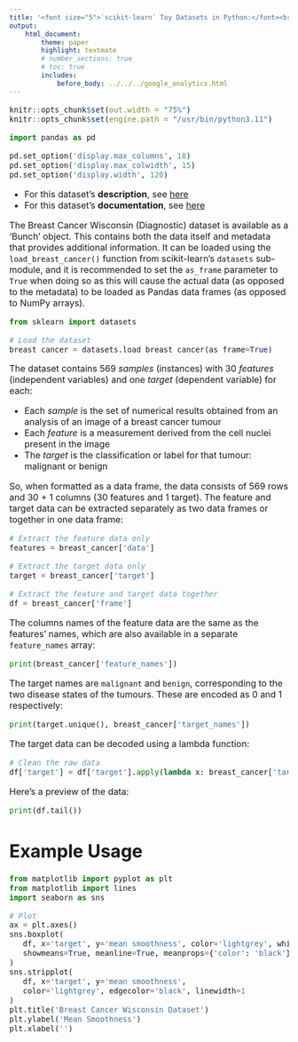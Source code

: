 ```yaml
---
title: '<font size="5">`scikit-learn` Toy Datasets in Python:</font><br>Breast Cancer Wisconsin Dataset'
output:
    html_document:
        theme: paper
        highlight: textmate
        # number_sections: true
        # toc: true
        includes:
            before_body: ../../../google_analytics.html
---
```


<font size="3">

```r
knitr::opts_chunk$set(out.width = "75%")
knitr::opts_chunk$set(engine.path = "/usr/bin/python3.11")
```

```python
import pandas as pd

pd.set_option('display.max_columns', 18)
pd.set_option('display.max_colwidth', 15)
pd.set_option('display.width', 120)
```

- For this dataset's **description**, see [here](https://scikit-learn.org/stable/datasets/toy_dataset.html#breast-cancer-wisconsin-diagnostic-dataset)
- For this dataset's **documentation**, see [here](https://scikit-learn.org/stable/modules/generated/sklearn.datasets.load_breast_cancer.html#)

The Breast Cancer Wisconsin (Diagnostic) dataset is available as a 'Bunch' object. This contains both the data itself and metadata that provides additional information. It can be loaded using the `load_breast_cancer()` function from scikit-learn's `datasets` sub-module, and it is recommended to set the `as_frame` parameter to `True` when doing so as this will cause the actual data (as opposed to the metadata) to be loaded as Pandas data frames (as opposed to NumPy arrays).

```python
from sklearn import datasets

# Load the dataset
breast_cancer = datasets.load_breast_cancer(as_frame=True)
```

The dataset contains 569 *samples* (instances) with 30 *features* (independent variables) and one *target* (dependent variable) for each:

- Each *sample* is the set of numerical results obtained from an analysis of an image of a breast cancer tumour
- Each *feature* is a measurement derived from the cell nuclei present in the image
- The *target* is the classification or label for that tumour: malignant or benign

So, when formatted as a data frame, the data consists of 569 rows and 30 + 1 columns (30 features and 1 target). The feature and target data can be extracted separately as two data frames or together in one data frame:

```python
# Extract the feature data only
features = breast_cancer['data']

# Extract the target data only
target = breast_cancer['target']

# Extract the feature and target data together
df = breast_cancer['frame']
```

The columns names of the feature data are the same as the features' names, which are also available in a separate `feature_names` array:

```python
print(breast_cancer['feature_names'])
```

The target names are `malignant` and `benign`, corresponding to the two disease states of the tumours. These are encoded as 0 and 1 respectively:

```python
print(target.unique(), breast_cancer['target_names'])
```

The target data can be decoded using a lambda function:

```python
# Clean the raw data
df['target'] = df['target'].apply(lambda x: breast_cancer['target_names'][x])
```

Here's a preview of the data:

```python
print(df.tail())
```

Example Usage
=============

```python
from matplotlib import pyplot as plt
from matplotlib import lines
import seaborn as sns

# Plot
ax = plt.axes()
sns.boxplot(
   df, x='target', y='mean smoothness', color='lightgrey', whis=[0, 100],
   showmeans=True, meanline=True, meanprops={'color': 'black'}
)
sns.stripplot(
   df, x='target', y='mean smoothness',
   color='lightgrey', edgecolor='black', linewidth=1
)
plt.title('Breast Cancer Wisconsin Dataset')
plt.ylabel('Mean Smoothness')
plt.xlabel('')
```

</font>

